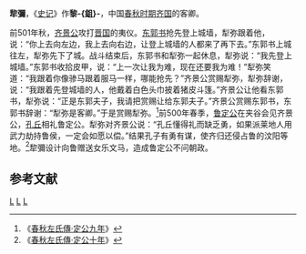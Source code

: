 {{模板:Infobox 先秦人物
|名称= 黎-{鉏}-
|姓=
|氏=犂
|名=彌
|字=
|别名=
|别字=
|谥号=
|时代=春秋
|国家=[[齐国|齐国]] 
|出生=
|逝世日期=
|父= 
}}
'''犂彌'''，《[[史记|史记]]》作'''黎-{鉏}-'''，中国[[春秋时期|春秋时期]][[齐国|齐国]]的客卿。 

前501年秋，[[齐景公|齐景公]]攻打[[晋国|晋国]]的夷仪。[[东郭书|东郭书]]抢先登上城墙，犁弥跟着他，说：“你上去向左边，我上去向右边，让登上城墙的人都来了再下去。”东郭书上城往左，犁弥先下了城。战斗结束后，东郭书和犁弥一起休息，犁弥说：“我先登上城墙。”东郭书收拾皮甲，说：“上一次让我为难，现在还要我为难！”犁弥笑道：“我跟着你像骖马跟着服马一样，哪能抢先？”齐景公赏赐犁弥，犁弥辞谢，说：“我跟着先登城墙的人，他戴着白色头巾披着猪皮斗篷。”齐景公让他看东郭书，犁弥说：“正是东郭夫子，我请把赏赐让给东郭夫子。”齐景公赏赐东郭书，东郭书辞谢：“犁弥是客卿。”于是赏赐犁弥。<ref>《[[s:春秋左氏傳/定公|春秋左氏傳·定公九年]]》</ref>前500年春季，[[鲁定公|鲁定公]]在夹谷会见齐景公，[[孔丘|孔丘]]相礼鲁定公。犁弥对齐景公说：“孔丘懂得礼而缺乏勇，如果派莱地人用武力劫持鲁侯，一定会如愿以偿。”结果孔子有勇有谋，使齐归还侵占鲁的汶阳等地。<ref>《[[s:春秋左氏傳/定公|春秋左氏傳·定公十年]]》</ref>犂彌设计向鲁赠送女乐文马，造成鲁定公不问朝政。

==参考文献==
<references/>
[[Category:齐国人|L]]
[[Category:春秋战国政治人物|L]]
[[Category:春秋人|L]]